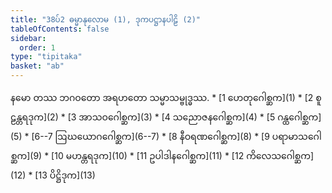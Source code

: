 ```yaml
---
title: "38ပ်2 ဓမ္မာနုလောမ (1), ဒုကပဋ္ဌာနပါဠိ (2)"
tableOfContents: false
sidebar:
  order: 1
type: "tipitaka"
basket: "ab"
---
```


<Paragraph number="1" type="center">
နမော တဿ ဘဂဝတော အရဟတော သမ္မာသမ္ဗုဒ္ဓဿ.

</Paragraph>

<TableOfContents>
* [1 ဟေတုဂေါစ္ဆက](1)
* [2 စူဠန္တရဒုက](2)
* [3 အာသဝဂေါစ္ဆက](3)
* [4 သညောဇနဂေါစ္ဆက](4)
* [5 ဂန္ထဂေါစ္ဆက](5)
* [6--7 ဩဃယောဂဂေါစ္ဆက](6--7)
* [8 နီဝရဏဂေါစ္ဆက](8)
* [9 ပရာမာသဂေါစ္ဆက](9)
* [10 မဟန္တရဒုက](10)
* [11 ဥပါဒါနဂေါစ္ဆက](11)
* [12 ကိလေသဂေါစ္ဆက](12)
* [13 ပိဋ္ဌိဒုက](13)
</TableOfContents>